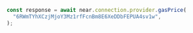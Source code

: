 ```js
const response = await near.connection.provider.gasPrice(
  "6RWmTYhXCzjMjoY3Mz1rfFcnBm8E6XeDDbFEPUA4sv1w",
);
```

